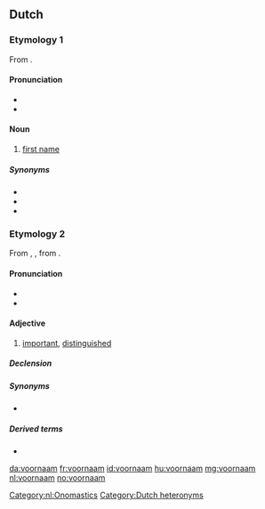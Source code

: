 ==Dutch==

===Etymology 1===
From {{prefix|voor|naam|lang=nl}}.

====Pronunciation====
* {{IPA|/ˈvoːrˌnaːm/|lang=nl}}
* {{audio|Nl-vóórnaam.ogg|Audio|lang=nl}}

====Noun====
{{nl-noun|m|-en|voornaampje}}

# [[first name]]

=====Synonyms=====
* {{l|nl|doopnaam}}
* {{l|nl|persoonsnaam}}
* {{l|nl|roepnaam}}

===Etymology 2===
From {{inh|nl|dum|voorneem}}, {{m|dum|voornaem}}, from {{etyl|gmh|nl}} {{term|vornēme|lang=gmh}}.

====Pronunciation====
* {{IPA|/voːrˈnaːm/|lang=nl}}
* {{audio|Nl-voornáám.ogg|Audio|lang=nl}}

====Adjective====
{{nl-adj|voornamer}}

# [[important]], [[distinguished]]

=====Declension=====
{{nl-decl-adj|voorname}}

=====Synonyms=====
* {{l|nl|belangrijk}}

=====Derived terms=====
* {{l|nl|voornamelijk}}

[[Category:nl:Onomastics]]
[[Category:Dutch heteronyms]]

[[da:voornaam]]
[[fr:voornaam]]
[[id:voornaam]]
[[hu:voornaam]]
[[mg:voornaam]]
[[nl:voornaam]]
[[no:voornaam]]